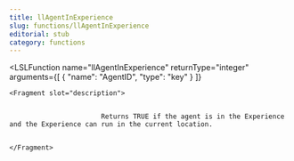```yaml
---
title: llAgentInExperience
slug: functions/llAgentInExperience
editorial: stub
category: functions
---
```


<LSLFunction
	name="llAgentInExperience"
	returnType="integer"
	arguments={[
	{
		"name": "AgentID",
		"type": "key"
	}
]}
>
	<Fragment slot="description">
		
		
		                   Returns TRUE if the agent is in the Experience and the Experience can run in the current location.
		
		                
	</Fragment>
</LSLFunction>
